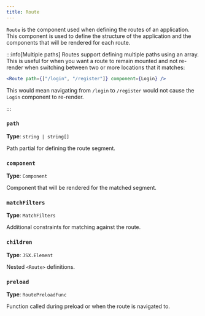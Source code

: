 ```yaml
---
title: Route
---
```


`Route` is the component used when defining the routes of an application.
This component is used to define the structure of the application and the components that will be rendered for each route.

:::info[Multiple paths]
Routes support defining multiple paths using an array.
This is useful for when you want a route to remain mounted and not re-render when switching between two or more locations that it matches:

```jsx
<Route path={["/login", "/register"]} component={Login} />
```

This would mean navigating from `/login` to `/register` would not cause the `Login` component to re-render.

:::

### `path `

**Type**: `string | string[]`

Path partial for defining the route segment.

### `component`

**Type**: `Component`

Component that will be rendered for the matched segment.

### `matchFilters `

**Type**: `MatchFilters`

Additional constraints for matching against the route.

### `children `

**Type**: `JSX.Element`

Nested `<Route>` definitions.

### `preload`

**Type**: `RoutePreloadFunc`

Function called during preload or when the route is navigated to.
